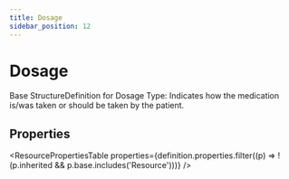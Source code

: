 ```yaml
---
title: Dosage
sidebar_position: 12
---
```



# Dosage

Base <Link to="/docs/api/fhir/resources/structuredefinition">StructureDefinition</Link> for <Link to="/docs/api/fhir/datatypes/dosage">Dosage</Link> Type: Indicates how the medication is/was taken or should be taken by the patient.

<Tabs queryString="section">
  <TabItem value="schema" label="Schema" default>

## Properties

<ResourcePropertiesTable
  properties={definition.properties.filter((p) => !(p.inherited && p.base.includes('Resource')))}
/>

  </TabItem>

</Tabs>
